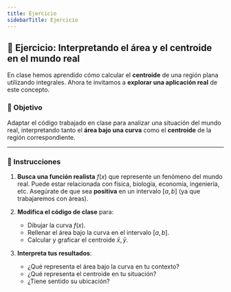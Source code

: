```yaml
---
title: Ejercicio
sidebarTitle: Ejercicio
---
```


<link
  rel="stylesheet"
  href="https://cdn.jsdelivr.net/npm/katex/dist/katex.css"
/>


## 🧩 Ejercicio: Interpretando el área y el centroide en el mundo real

En clase hemos aprendido cómo calcular el **centroide** de una región plana utilizando integrales. Ahora te invitamos a **explorar una aplicación real** de este concepto.

### 🎯 Objetivo

Adaptar el código trabajado en clase para analizar una situación del mundo real, interpretando tanto el **área bajo una curva** como el **centroide** de la región correspondiente.

---

### 📝 Instrucciones

1. **Busca una función realista** $f(x)$ que represente un fenómeno del mundo real. Puede estar relacionada con física, biología, economía, ingeniería, etc. Asegúrate de que sea **positiva** en un intervalo $[a, b]$ (ya que trabajaremos con áreas).
   
2. **Modifica el código de clase** para:
   - Dibujar la curva $f(x)$.
   - Rellenar el área bajo la curva en el intervalo $[a, b]$.
   - Calcular y graficar el centroide $\bar{x}, \bar{y}$.

3. **Interpreta tus resultados**:
   - ¿Qué representa el área bajo la curva en tu contexto?
   - ¿Qué representa el centroide en tu situación?
   - ¿Tiene sentido su ubicación?
